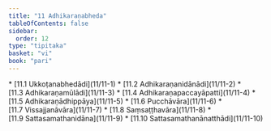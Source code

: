 ```yaml
---
title: "11 Adhikaraṇabheda"
tableOfContents: false
sidebar:
  order: 12
type: "tipitaka"
basket: "vi"
book: "pari"
---
```



<DynamicBreadcrumb />



<TableOfContents book="pari" section="11">
* [11.1 Ukkoṭanabhedādi](11/11-1)
* [11.2 Adhikaraṇanidānādi](11/11-2)
* [11.3 Adhikaraṇamūlādi](11/11-3)
* [11.4 Adhikaraṇapaccayāpatti](11/11-4)
* [11.5 Adhikaraṇādhippāya](11/11-5)
* [11.6 Pucchāvāra](11/11-6)
* [11.7 Vissajjanāvāra](11/11-7)
* [11.8 Saṃsaṭṭhavāra](11/11-8)
* [11.9 Sattasamathanidāna](11/11-9)
* [11.10 Sattasamathanānatthādi](11/11-10)
</TableOfContents>